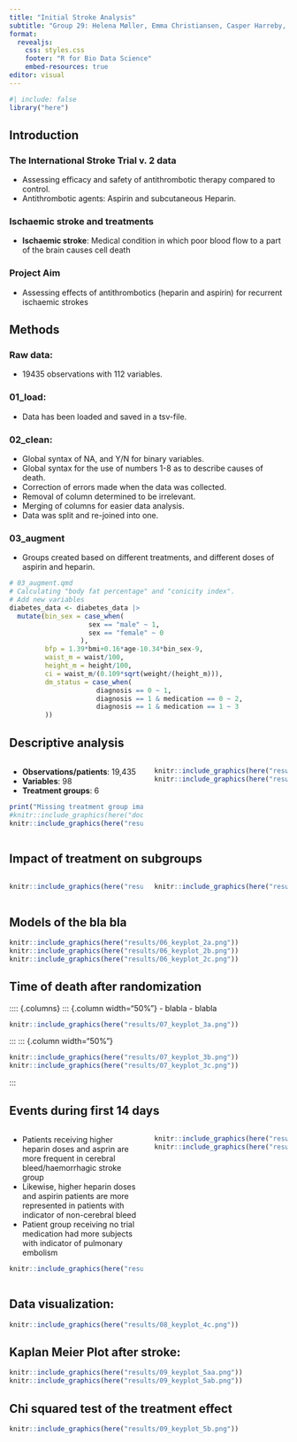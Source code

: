 ```yaml
---
title: "Initial Stroke Analysis"
subtitle: "Group 29: Helena Møller, Emma Christiansen, Casper Harreby, Frederik Holmstrup, and Laura Christiansen"
format:
  revealjs:
    css: styles.css
    footer: "R for Bio Data Science"
    embed-resources: true
editor: visual
---
```


```r
#| include: false
library("here")
```


## Introduction

### The International Stroke Trial v. 2 data

-   Assessing efficacy and safety of antithrombotic therapy compared to control.
-   Antithrombotic agents: Aspirin and subcutaneous Heparin.

### Ischaemic stroke and treatments

-   **Ischaemic stroke**: Medical condition in which poor blood flow to a part of the brain causes cell death

### Project Aim

-   Assessing effects of antithrombotics (heparin and aspirin) for recurrent ischaemic strokes

## Methods

### Raw data:

-   19435 observations with 112 variables.

### 01_load:

-   Data has been loaded and saved in a tsv-file.

### 02_clean:

-   Global syntax of NA, and Y/N for binary variables.
-   Global syntax for the use of numbers 1-8 as to describe causes of death.
-   Correction of errors made when the data was collected.
-   Removal of column determined to be irrelevant.
-   Merging of columns for easier data analysis.
-   Data was split and re-joined into one.

### 03_augment

-   Groups created based on different treatments, and different doses of aspirin and heparin.
```.r
# 03_augment.qmd
# Calculating "body fat percentage" and "conicity index".
# Add new variables
diabetes_data <- diabetes_data |> 
  mutate(bin_sex = case_when(
                    sex == "male" ~ 1,
                    sex == "female" ~ 0
                  ),
         bfp = 1.39*bmi+0.16*age-10.34*bin_sex-9,
         waist_m = waist/100,
         height_m = height/100,
         ci = waist_m/(0.109*sqrt(weight/(height_m))),
         dm_status = case_when(
                      diagnosis == 0 ~ 1,
                      diagnosis == 1 & medication == 0 ~ 2,
                      diagnosis == 1 & medication == 1 ~ 3
         ))
```

## Descriptive analysis

:::: {.columns}
::: {.column width="50%"}

- **Observations/patients**: 19,435  
- **Variables**: 98 
- **Treatment groups**: 6

```r
print("Missing treatment group image")
#knitr::include_graphics(here("doc/images/treatment_groups.png"))
knitr::include_graphics(here("results/04_description_plot_1.png"))
```
:::
:::{.column width="50%"}
```r
knitr::include_graphics(here("results/04_description_plot_2.png"))
knitr::include_graphics(here("results/04_description_plot_3.png"))
```

:::
::::

## Impact of treatment on subgroups


:::: {.columns}
::: {.column width="50%"}
```r
knitr::include_graphics(here("results/05_keyplot_1a.png"))
```
:::
::: {.column width="50%"}
```r
knitr::include_graphics(here("results/05_keyplot_1b.png"))
```

:::
::::
## Models of the bla bla

```r
knitr::include_graphics(here("results/06_keyplot_2a.png"))
knitr::include_graphics(here("results/06_keyplot_2b.png"))
knitr::include_graphics(here("results/06_keyplot_2c.png"))
```

## Time of death after randomization

:::: {.columns}
::: {.column width="50%"}
- blabla
- blabla
```r
knitr::include_graphics(here("results/07_keyplot_3a.png"))
```
:::
::: {.column width="50%"}
```r
knitr::include_graphics(here("results/07_keyplot_3b.png"))
knitr::include_graphics(here("results/07_keyplot_3c.png"))
```
:::

## Events during first 14 days

:::: {.columns}
::: {.column width="50%"}
- Patients receiving higher heparin doses and asprin are more frequent in cerebral bleed/haemorrhagic stroke group
- Likewise, higher heparin doses and aspirin patients are more represented in patients with indicator of non-cerebral bleed
- Patient group receiving no trial medication had more subjects with indicator of pulmonary embolism
```r
knitr::include_graphics(here("results/08_keyplot_4a.png"))
```
:::
::: {.column width="50%"}
```r
knitr::include_graphics(here("results/08_keyplot_4b.png"))
knitr::include_graphics(here("results/08_keyplot_4c.png"))
```
:::
::::


## Data visualization: 

```r
knitr::include_graphics(here("results/08_keyplot_4c.png"))
```

## Kaplan Meier Plot after stroke: 

```r
knitr::include_graphics(here("results/09_keyplot_5aa.png"))
knitr::include_graphics(here("results/09_keyplot_5ab.png"))

```

## Chi squared test of the treatment effect
```r
knitr::include_graphics(here("results/09_keyplot_5b.png"))
```

